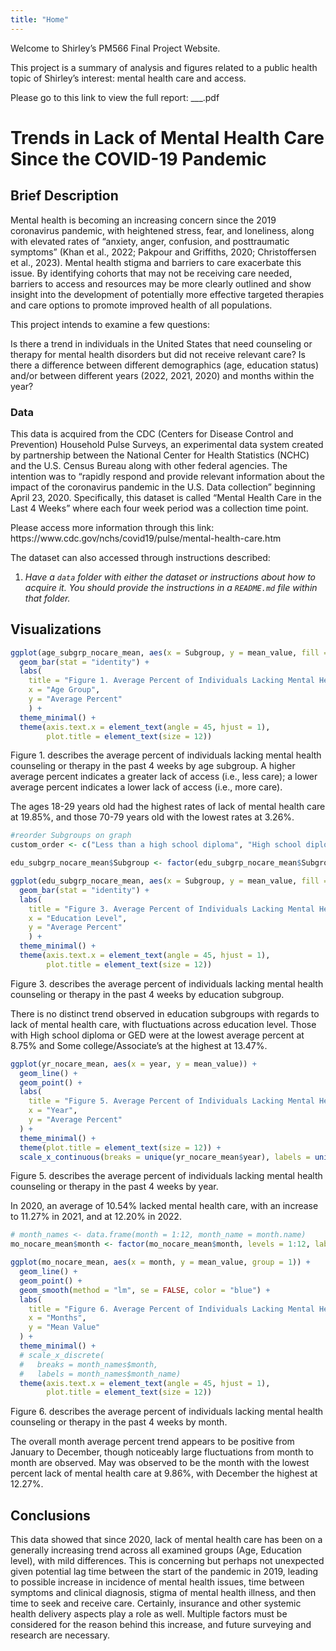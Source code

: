 ```yaml
---
title: "Home"
---
```


Welcome to Shirley's PM566 Final Project Website.

This project is a summary of analysis and figures related to a public health topic of Shirley's interest: mental health care and access.

Please go to this link to view the full report: \_\_\_.pdf

# Trends in Lack of Mental Health Care Since the COVID-19 Pandemic 

## Brief Description

Mental health is becoming an increasing concern since the 2019 coronavirus pandemic, with heightened stress, fear, and loneliness, along with elevated rates of "anxiety, anger, confusion, and posttraumatic symptoms" (Khan et al., 2022; Pakpour and Griffiths, 2020; Christoffersen et al., 2023). Mental health stigma and barriers to care exacerbate this issue. By identifying cohorts that may not be receiving care needed, barriers to access and resources may be more clearly outlined and show insight into the development of potentially more effective targeted therapies and care options to promote improved health of all populations.

This project intends to examine a few questions:

Is there a trend in individuals in the United States that need counseling or therapy for mental health disorders but did not receive relevant care? Is there a difference between different demographics (age, education status) and/or between different years (2022, 2021, 2020) and months within the year?

### Data

This data is acquired from the CDC (Centers for Disease Control and Prevention) Household Pulse Surveys, an experimental data system created by partnership between the National Center for Health Statistics (NCHC) and the U.S. Census Bureau along with other federal agencies. The intention was to "rapidly respond and provide relevant information about the impact of the coronavirus pandemic in the U.S. Data collection" beginning April 23, 2020. Specifically, this dataset is called "Mental Health Care in the Last 4 Weeks" where each four week period was a collection time point.

Please access more information through this link: https://www.cdc.gov/nchs/covid19/pulse/mental-health-care.htm

The dataset can also accessed through instructions described:

1.  *Have a `data` folder with either the dataset or instructions about how to acquire it. You should provide the instructions in a `README.md` file within that folder.*

## Visualizations  

```r
ggplot(age_subgrp_nocare_mean, aes(x = Subgroup, y = mean_value, fill = Subgroup)) +
  geom_bar(stat = "identity") +
  labs(
    title = "Figure 1. Average Percent of Individuals Lacking Mental Health Counseling or Therapy by Age", 
    x = "Age Group", 
    y = "Average Percent"
    ) +
  theme_minimal() + 
  theme(axis.text.x = element_text(angle = 45, hjust = 1),
        plot.title = element_text(size = 12))
```

Figure 1. describes the average percent of individuals lacking mental health counseling or therapy in the past 4 weeks by age subgroup. A higher average percent indicates a greater lack of access (i.e., less care); a lower average percent indicates a lower lack of access (i.e., more care).

The ages 18-29 years old had the highest rates of lack of mental health care at 19.85%, and those 70-79 years old with the lowest rates at 3.26%.

```r
#reorder Subgroups on graph
custom_order <- c("Less than a high school diploma", "High school diploma or GED", "Some college/Associate's degree", "Bachelor's degree or higher")

edu_subgrp_nocare_mean$Subgroup <- factor(edu_subgrp_nocare_mean$Subgroup, levels = custom_order)

ggplot(edu_subgrp_nocare_mean, aes(x = Subgroup, y = mean_value, fill = Subgroup)) +
  geom_bar(stat = "identity") +
  labs(
    title = "Figure 3. Average Percent of Individuals Lacking Mental Health Counseling or Therapy by Education Level", 
    x = "Education Level", 
    y = "Average Percent"
    ) +
  theme_minimal() + 
  theme(axis.text.x = element_text(angle = 45, hjust = 1),
        plot.title = element_text(size = 12))
```

Figure 3. describes the average percent of individuals lacking mental health counseling or therapy in the past 4 weeks by education subgroup.

There is no distinct trend observed in education subgroups with regards to lack of mental health care, with fluctuations across education level. Those with High school diploma or GED were at the lowest average percent at 8.75% and Some college/Associate's at the highest at 13.47%.

```r
ggplot(yr_nocare_mean, aes(x = year, y = mean_value)) +
  geom_line() +
  geom_point() +
  labs(
    title = "Figure 5. Average Percent of Individuals Lacking Mental Health Counseling or Therapy per Year from 2020 to 2022",
    x = "Year",
    y = "Average Percent"
  ) +
  theme_minimal() + 
  theme(plot.title = element_text(size = 12)) + 
  scale_x_continuous(breaks = unique(yr_nocare_mean$year), labels = unique(yr_nocare_mean$year))
```

Figure 5. describes the average percent of individuals lacking mental health counseling or therapy in the past 4 weeks by year.

In 2020, an average of 10.54% lacked mental health care, with an increase to 11.27% in 2021, and at 12.20% in 2022.

```r
# month_names <- data.frame(month = 1:12, month_name = month.name)
mo_nocare_mean$month <- factor(mo_nocare_mean$month, levels = 1:12, labels = month.name)

ggplot(mo_nocare_mean, aes(x = month, y = mean_value, group = 1)) +
  geom_line() +
  geom_point() +
  geom_smooth(method = "lm", se = FALSE, color = "blue") +
  labs(
    title = "Figure 6. Average Percent of Individuals Lacking Mental Health Counseling or Therapy per Month from 2020 to 2022",
    x = "Months",
    y = "Mean Value"
  ) +
  theme_minimal() + 
  # scale_x_discrete(
  #   breaks = month_names$month,
  #   labels = month_names$month_name)
  theme(axis.text.x = element_text(angle = 45, hjust = 1),
        plot.title = element_text(size = 12))
```

Figure 6. describes the average percent of individuals lacking mental health counseling or therapy in the past 4 weeks by month.

The overall month average percent trend appears to be positive from January to December, though noticeably large fluctuations from month to month are observed. May was observed to be the month with the lowest percent lack of mental health care at 9.86%, with December the highest at 12.27%.

## Conclusions

This data showed that since 2020, lack of mental health care has been on a generally increasing trend across all examined groups (Age, Education level), with mild differences. This is concerning but perhaps not unexpected given potential lag time between the start of the pandemic in 2019, leading to possible increase in incidence of mental health issues, time between symptoms and clinical diagnosis, stigma of mental health illness, and then time to seek and receive care. Certainly, insurance and other systemic health delivery aspects play a role as well. Multiple factors must be considered for the reason behind this increase, and future surveying and research are necessary.
